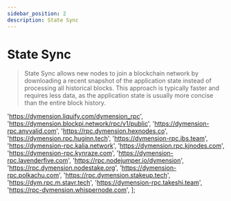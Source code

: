 ```yaml
---
sidebar_position: 2
description: State Sync
---
```


# State Sync

> State Sync allows new nodes to join a blockchain network by downloading a recent snapshot of the application state instead of processing all historical blocks. This approach is typically faster and requires less data, as the application state is usually more concise than the entire block history.



'https://dymension.liquify.com/dymension_rpc',
'https://dymension.blockpi.network/rpc/v1/public',
'https://dymension-rpc.anyvalid.com',
'https://rpc.dymension.hexnodes.co',
'https://dymension.rpc.huginn.tech',
'https://dymension-rpc.ibs.team',
'https://dymension-rpc.kalia.network',
'https://dymension.rpc.kjnodes.com',
'https://dymension-rpc.kynraze.com',
'https://dymension-rpc.lavenderfive.com',
'https://rpc.nodejumper.io/dymension',
'https://rpc.dymension.nodestake.org',
'https://dymension-rpc.polkachu.com',
'https://rpc.dymension.stakeup.tech',
'https://dym.rpc.m.stavr.tech',
'https://dymension-rpc.takeshi.team',
'https://rpc-dymension.whispernode.com',
];



<SelectPaste endpoints={endpoints} codeTemplate={stateSync} home={home} binary={binary} tip="Click on any RPC to paste it into the code block." />




